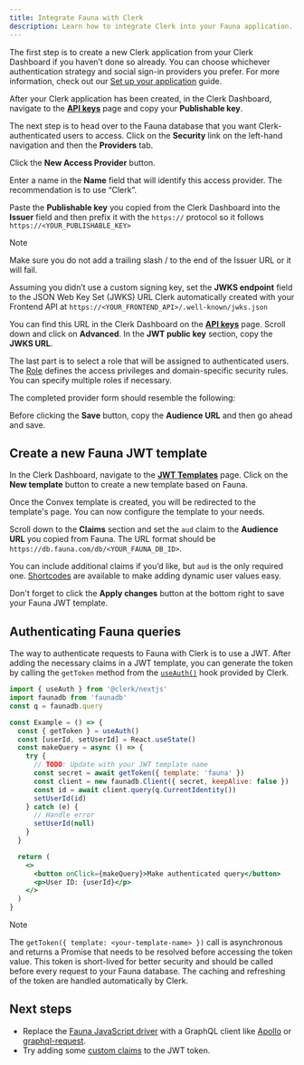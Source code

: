 ```yaml
---
title: Integrate Fauna with Clerk
description: Learn how to integrate Clerk into your Fauna application.
---
```


The first step is to create a new Clerk application from your Clerk Dashboard if you haven’t done so already. You can choose whichever authentication strategy and social sign-in providers you prefer. For more information, check out our [Set up your application](/docs/quickstarts/setup-clerk) guide.

After your Clerk application has been created, in the Clerk Dashboard, navigate to the **[API keys](https://dashboard.clerk.com/last-active?path=api-keys)** page and copy your **Publishable key**.

<Images
  width={3024}
  height={1648}
  src="/docs/images/integrations/publishable-key.webp"
  alt="The API keys page in the Clerk Dashboard. There is a red arrow pointing to the copy button next to the 'Publishable key'."
/>

The next step is to head over to the Fauna database that you want Clerk-authenticated users to access. Click on the **Security** link on the left-hand navigation and then the **Providers** tab.

<Images
  width={3024}
  height={1648}
  src="/docs/images/integrations/fauna/security-providers.webp"
  alt="The Security page in the Fauna dashboard. The Providers tab is the active tab."
/>

Click the **New Access Provider** button.

Enter a name in the **Name** field that will identify this access provider. The recommendation is to use “Clerk”.

Paste the **Publishable key** you copied from the Clerk Dashboard into the **Issuer** field and then prefix it with the `https://` protocol so it follows `https://<YOUR_PUBLISHABLE_KEY>`

> [!NOTE]
> Make sure you do not add a trailing slash / to the end of the Issuer URL or it will fail.

Assuming you didn’t use a custom signing key, set the **JWKS endpoint** field to the JSON Web Key Set (JWKS) URL Clerk automatically created with your Frontend API at `https://<YOUR_FRONTEND_API>/.well-known/jwks.json`

You can find this URL in the Clerk Dashboard on the **[API keys](https://dashboard.clerk.com/last-active?path=api-keys)** page. Scroll down and click on **Advanced**. In the **JWT public key** section, copy the **JWKS URL**.

<Images
  width={3024}
  height={1648}
  src="/docs/images/integrations/jwks-url.webp"
  alt="The API Keys page in the Clerk Dashboard. A red box outlines the 'Advanced' drop down button. A red arrow is pointing to the copy button next to 'JWKS URL' in the 'JWT public key' section."
/>

The last part is to select a role that will be assigned to authenticated users. The [Role](https://docs.fauna.com/fauna/current/cookbook/advanced/security/user-roles) defines the access privileges and domain-specific security rules. You can specify multiple roles if necessary.

The completed provider form should resemble the following:

<Images
  width={3024}
  height={1648}
  src="/docs/images/integrations/fauna/new-access-provider.webp"
  alt="The 'New access provider' form in Fauna."
/>

Before clicking the **Save** button, copy the **Audience URL** and then go ahead and save.

## Create a new Fauna JWT template

In the Clerk Dashboard, navigate to the **[JWT Templates](https://dashboard.clerk.com/last-active?path=jwt-templates)** page. Click on the **New template** button to create a new template based on Fauna.

<Images
  width={3024}
  height={1648}
  src="/docs/images/integrations/fauna/jwt-templates.webp"
  alt="The JWT Templates page in the Clerk Dashboard. The 'New template' button was clicked, and a pop up titled 'New JWT template' is shown. The 'Fauna' template is hovered over."
/>

Once the Convex template is created, you will be redirected to the template's page. You can now configure the template to your needs.

<Images
  width={3024}
  height={1648}
  src="/docs/images/integrations/fauna/create-template.webp"
  alt="The 'Create new template' page of the JWT Templates page in the Clerk Dashboard."
/>

Scroll down to the **Claims** section and set the `aud` claim to the **Audience URL** you copied from Fauna. The URL format should be `https://db.fauna.com/db/<YOUR_FAUNA_DB_ID>`.

<Images
  width={3024}
  height={1648}
  src="/docs/images/integrations/fauna/template-shortcodes.webp"
  alt="The 'Create new template' page of the JWT Templates page in the Clerk Dashboard. The page is scrolled down to the 'Claims' section."
/>

You can include additional claims if you’d like, but `aud` is the only required one. [Shortcodes](/docs/backend-requests/making/jwt-templates#shortcodes) are available to make adding dynamic user values easy.

Don't forget to click the **Apply changes** button at the bottom right to save your Fauna JWT template.

## Authenticating Fauna queries

The way to authenticate requests to Fauna with Clerk is to use a JWT. After adding the necessary claims in a JWT template, you can generate the token by calling the `getToken` method from the [`useAuth()`](/docs/references/react/use-auth) hook provided by Clerk.

```jsx
import { useAuth } from '@clerk/nextjs'
import faunadb from 'faunadb'
const q = faunadb.query

const Example = () => {
  const { getToken } = useAuth()
  const [userId, setUserId] = React.useState()
  const makeQuery = async () => {
    try {
      // TODO: Update with your JWT template name
      const secret = await getToken({ template: 'fauna' })
      const client = new faunadb.Client({ secret, keepAlive: false })
      const id = await client.query(q.CurrentIdentity())
      setUserId(id)
    } catch (e) {
      // Handle error
      setUserId(null)
    }
  }

  return (
    <>
      <button onClick={makeQuery}>Make authenticated query</button>
      <p>User ID: {userId}</p>
    </>
  )
}
```

> [!NOTE]
> The `getToken({ template: <your-template-name> })` call is asynchronous and returns a Promise that needs to be resolved before accessing the token value. This token is short-lived for better security and should be called before every request to your Fauna database. The caching and refreshing of the token are handled automatically by Clerk.

## Next steps

- Replace the [Fauna JavaScript driver](https://docs.fauna.com/fauna/current/drivers/) with a GraphQL client like [Apollo](https://github.com/apollographql/apollo-client) or [graphql-request](https://github.com/jasonkuhrt/graphql-request).
- Try adding some [custom claims](/docs/backend-requests/making/jwt-templates) to the JWT token.
